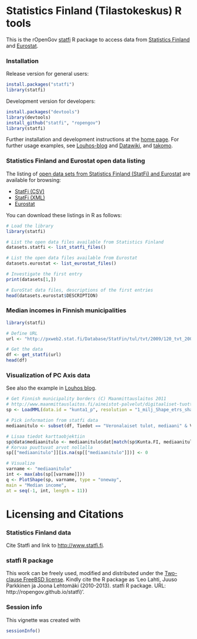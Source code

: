 <!--
%\VignetteEngine{knitr}
%\VignetteIndexEntry{An R Markdown Vignette made with knitr}
-->

Statistics Finland (Tilastokeskus) R tools
===========

This is the rOpenGov [statfi](http://ropengov.github.com/statfi) R
package to access data from [Statistics
Finland](http://www.stat.fi/org/lainsaadanto/avoin_data.html) and
[Eurostat]().


### Installation

Release version for general users:

```r
install.packages("statfi")
library(statfi)
```

Development version for developers:

```r
install.packages("devtools")
library(devtools)
install_github("statfi", "ropengov")
library(statfi)
```

Further installation and development instructions at the [home
page](http://ropengov.github.com/statfi). For further usage examples,
see [Louhos-blog](http://louhos.wordpress.com) and
[Datawiki](https://github.com/ropengov/statfi/wiki/Data), and
[takomo](https://github.com/louhos/takomo/tree/master/StatFi).


### Statistics Finland and Eurostat open data listing

The listing of [open data sets from Statistics Finland (StatFi) and
Eurostat](http://www.stat.fi/org/lainsaadanto/avoin_data.html) are
available for browsing:

 * [StatFi (CSV)](http://pxweb2.stat.fi/database/StatFin/StatFin_rap_csv.csv)
 * [StatFi (XML)](http://pxweb2.stat.fi/database/StatFin/StatFin_rap_xml.csv)
 * [Eurostat](http://pxweb2.stat.fi/database/StatFin/StatFin_rap.csv)

You can download these listings in R as follows:

```r
# Load the library
library(statfi)

# List the open data files available from Statistics Finland
datasets.statfi <- list_statfi_files()

# List the open data files available from Eurostat
datasets.eurostat <- list_eurostat_files()

# Investigate the first entry
print(datasets[1,])

# EuroStat data files, descriptions of the first entries
head(datasets.eurostat$DESCRIPTION)
```

### Median incomes in Finnish municipalities

```r
library(statfi)

# Define URL
url <- "http://pxweb2.stat.fi/Database/StatFin/tul/tvt/2009/120_tvt_2009_2011-02-18_tau_112_fi.px"

# Get the data
df <- get_statfi(url)
head(df)
```

### Visualization of PC Axis data

See also the example in [Louhos blog](https://louhos.wordpress.com/2011/10/19/tilastokeskuksen-pc-axis-muotoisten-aineistojen-visualisointi-suomen-kartalla/). 

```r
# Get Finnish municipality borders (C) Maanmittauslaitos 2011
# http://www.maanmittauslaitos.fi/aineistot-palvelut/digitaaliset-tuotteet/ilmaiset-aineistot/hankinta
sp <- LoadMML(data.id = "kunta1_p", resolution = "1_milj_Shape_etrs_shape") 

# Pick information from statfi data
mediaanitulo <- subset(df, Tiedot == "Veronalaiset tulot, mediaani" & Vuosi == 2009)

# Lisaa tiedot karttaobjektiin
sp@data$mediaanitulo <- mediaanitulo$dat[match(sp$Kunta.FI, mediaanitulo$Kunta)]
# Korvaa puuttuvat arvot nollalla
sp[["mediaanitulo"]][is.na(sp[["mediaanitulo"]])] <- 0

# Visualize
varname <- "mediaanitulo"
int <- max(abs(sp[[varname]]))
q <- PlotShape(sp, varname, type = "oneway",
main = "Median income",
at = seq(-1, int, length = 11))
```


# Licensing and Citations

### Statistics Finland data

Cite Statfi and link to
[http://www.statfi.fi](http://www.statfi.fi/).

### statfi R package

This work can be freely used, modified and distributed under the
[Two-clause FreeBSD
license](http://en.wikipedia.org/wiki/BSD\_licenses). Kindly cite the
R package as 'Leo Lahti, Juuso Parkkinen ja Joona Lehtomäki
(2010-2013). statfi R package. URL:
http://ropengov.github.io/statfi)'.


### Session info


This vignette was created with

```r
sessionInfo()
```
